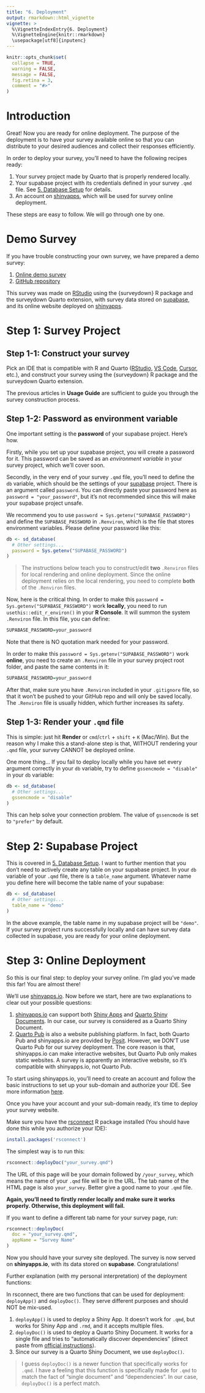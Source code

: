 ```yaml
---
title: "6. Deployment"
output: rmarkdown::html_vignette
vignette: >
  %\VignetteIndexEntry{6. Deployment}
  %\VignetteEngine{knitr::rmarkdown}
  \usepackage[utf8]{inputenc}
---
```


```r
knitr::opts_chunk$set(
  collapse = TRUE,
  warning = FALSE,
  message = FALSE,
  fig.retina = 3,
  comment = "#>"
)
```

# Introduction

Great! Now you are ready for online deployment. The purpose of the deployment is to have your survey available online so that you can distribute to your desired audiences and collect their responses efficiently.

In order to deploy your survey, you'll need to have the following recipes ready:

1.  Your survey project made by Quarto that is properly rendered locally.
2.  Your supabase project with its credentials defined in your survey `.qmd` file. See [5. Database Setup](../articles/database_setup.html) for details.
3.  An account on [shinyapps](https://www.shinyapps.io), which will be used for survey online deployment.

These steps are easy to follow. We will go through one by one.

# Demo Survey

If you have trouble constructing your own survey, we have prepared a demo survey:

1.  [Online demo survey](https://pingfan.shinyapps.io/demo/)
2.  [GitHub repository](https://github.com/jhelvy/surveydown_demo)

This survey was made on [RStudio](https://posit.co/products/open-source/rstudio/) using the {surveydown} R package and the surveydown Quarto extension, with survey data stored on [supabase](https://supabase.com), and its online website deployed on [shinyapps](https://www.shinyapps.io).

# Step 1: Survey Project

## Step 1-1: Construct your survey

Pick an IDE that is compatible with R and Quarto ([RStudio](https://posit.co/products/open-source/rstudio/), [VS Code](https://code.visualstudio.com), [Cursor](https://www.cursor.com), etc.), and construct your survey using the {surveydown} R package and the surveydown Quarto extension.

The previous articles in **Usage Guide** are sufficient to guide you through the survey construction process.

## Step 1-2: Password as environment variable

One important setting is the **password** of your supabase project. Here's how.

Firstly, while you set up your supabase project, you will create a password for it. This password can be saved as an *environment variable* in your survey project, which we'll cover soon.

Secondly, in the very end of your survey `.qmd` file, you'll need to define the `db` variable, which should be the settings of your [supabase](https://supabase.com) project. There is an argument called `password`. You can directly paste your password here as `password = "your_password"`, but it's not recommended since this will make your supabase project unsafe.

We recommend you to use `password = Sys.getenv("SUPABASE_PASSWORD")` and define the `SUPABASE_PASSWORD` in `.Renviron`, which is the file that stores environment variables. Please define your password like this:

```r
db <- sd_database(
  # Other settings...
  password = Sys.getenv("SUPABASE_PASSWORD")
)
```

> The instructions below teach you to construct/edit **two** `.Renviron` files for local rendering and online deployment. Since the online deployment relies on the local rendering, you need to complete **both** of the `.Renviron` files.

Now, here is the critical thing. In order to make this `password = Sys.getenv("SUPABASE_PASSWORD")` work **locally**, you need to run `usethis::edit_r_environ()` in your **R Console**. It will summon the system `.Renviron` file. In this file, you can define:

```r
SUPABASE_PASSWORD=your_password
```

Note that there is NO quotation mark needed for your password.

In order to make this `password = Sys.getenv("SUPABASE_PASSWORD")` work **online**, you need to create an `.Renviron` file in your survey project root folder, and paste the same contents in it:

```r
SUPABASE_PASSWORD=your_password
```

After that, make sure you have `.Renviron` included in your `.gitignore` file, so that it won't be pushed to your GitHub repo and will only be saved locally. The `.Renviron` file is usually hidden, which further increases its safety.

## Step 1-3: Render your `.qmd` file

This is simple: just hit **Render** or `cmd`/`ctrl` + `shift` + `K` (Mac/Win). But the reason why I make this a stand-alone step is that, WITHOUT rendering your `.qmd` file, your survey CANNOT be deployed online.

One more thing... If you fail to deploy locally while you have set every argument correctly in your `db` variable, try to define `gssencmode = "disable"` in your `db` variable:

```r
db <- sd_database(
  # Other settings...
  gssencmode = "disable"
)
```

This can help solve your connection problem. The value of `gssencmode` is set to `"prefer"` by default.

# Step 2: Supabase Project

This is covered in [5. Database Setup](../doc/database_setup.html). I want to further mention that you don't need to actively create any table on your supabase project. In your `db` variable of your `.qmd` file, there is a `table_name` argument. Whatever name you define here will become the table name of your supabase:

```r
db <- sd_database(
  # Other settings...
  table_name = "demo"
)
```

In the above example, the table name in my supabase project will be `"demo"`. If your survey project runs successfully locally and can have survey data collected in supabase, you are ready for your online deployment.

# Step 3: Online Deployment

So this is our final step: to deploy your survey online. I'm glad you've made this far! You are almost there!

We'll use [shinyapps.io](https://www.shinyapps.io). Now before we start, here are two explanations to clear out your possible questions:

1.  [shinyapps.io](https://www.shinyapps.io) can support both [Shiny Apps](https://shiny.posit.co/r/getstarted/shiny-basics/lesson1/index.html) and [Quarto Shiny Documents](https://quarto.org/docs/dashboards/interactivity/shiny-r.html). In our case, our survey is considered as a Quarto Shiny Document.
2.  [Quarto Pub](https://quartopub.com) is also a website publishing platform. In fact, both Quarto Pub and shinyapps.io are provided by [Posit](https://posit.co). However, we DON'T use Quarto Pub for our survey deployment. The core reason is that, shinyapps.io can make interactive websites, but Quarto Pub only makes static websites. A survey is apparently an interactive website, so it's compatible with shinyapps.io, not Quarto Pub.

To start using shinyapps.io, you'll need to create an account and follow the basic instructions to set up your sub-domain and authorize your IDE. See more information [here](https://docs.posit.co/shinyapps.io/guide/getting_started/).

Once you have your account and your sub-domain ready, it's time to deploy your survey website.

Make sure you have the [rsconnect](https://rstudio.github.io/rsconnect/) R package installed (You should have done this while you authorize your IDE):

```r
install.packages('rsconnect')
```

The simplest way is to run this:

```r
rsconnect::deployDoc("your_survey.qmd")
```

The URL of this page will be your domain followed by `/your_survey`, which means the name of your `.qmd` file will be in the URL. The tab name of the HTML page is also `your_survey`. Better give a good name to your `.qmd` file.

**Again, you'll need to firstly render locally and make sure it works properly. Otherwise, this deployment will fail.**

If you want to define a different tab name for your survey page, run:

```r
rsconnect::deployDoc(
  doc = "your_survey.qmd",
  appName = "Survey Name"
)
```

Now you should have your survey site deployed. The survey is now served on **shinyapps.io**, with its data stored on **supabase**. Congratulations!

Further explanation (with my personal interpretation) of the deployment functions:

In rsconnect, there are two functions that can be used for deployment: `deployApp()` and `deployDoc()`. They serve different purposes and should NOT be mix-used.

1.  `deployApp()` is used to deploy a Shiny App. It doesn't work for `.qmd`, but works for Shiny App and `.rmd`, and it accepts multiple files.
2.  `deployDoc()` is used to deploy a Quarto Shiny Document. It works for a single file and tries to "automatically discover dependencies" (direct paste from [official instructions](https://rstudio.github.io/rsconnect/reference/deployDoc.html)).
3.  Since our survey is a Quarto Shiny Document, we use `deployDoc()`.

> I guess `deployDoc()` is a newer function that specifically works for `.qmd`. I have a feeling that this function is specifically made for `.qmd` to match the fact of "single document" and "dependencies". In our case, `deployDoc()` is a perfect match.
